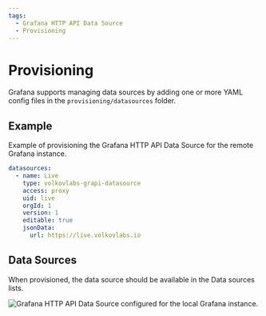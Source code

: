 ```yaml
---
tags:
  - Grafana HTTP API Data Source
  - Provisioning
---
```



# Provisioning

Grafana supports managing data sources by adding one or more YAML config files in the `provisioning/datasources` folder.

## Example

Example of provisioning the Grafana HTTP API Data Source for the remote Grafana instance.

```yaml
datasources:
  - name: Live
    type: volkovlabs-grapi-datasource
    access: proxy
    uid: live
    orgId: 1
    version: 1
    editable: true
    jsonData:
      url: https://live.volkovlabs.io
```

## Data Sources

When provisioned, the data source should be available in the Data sources lists.

<Image
  title="Grafana HTTP API Data Source configured for the local Grafana instance."
  src="/img/plugins/volkovlabs-grapi-datasource/configuration.png"
/>
